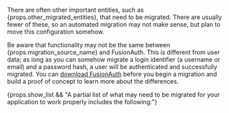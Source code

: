 
There are often other important entities, such as {props.other_migrated_entities}, that need to be migrated. There are usually fewer of these, so an automated migration may not make sense, but plan to move this configuration somehow.

Be aware that functionality may not be the same between {props.migration_source_name} and FusionAuth. This is different from user data; as long as you can somehow migrate a login identifier (a username or email) and a password hash, a user will be authenticated and successfully migrated. You can [download FusionAuth](/download/) before you begin a migration and build a proof of concept to learn more about the differences. 

{props.show_list && "A partial list of what may need to be migrated for your application to work properly includes the following:"}

